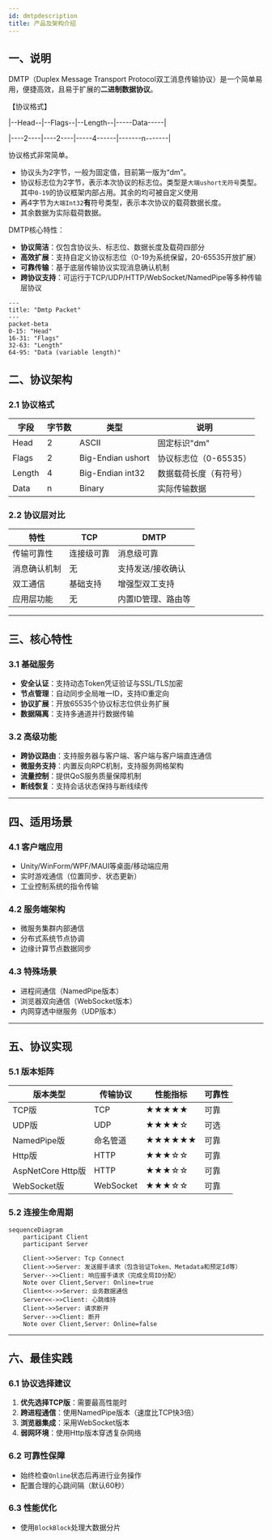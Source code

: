 ```yaml
---
id: dmtpdescription
title: 产品及架构介绍
---
```




<TouchSocketDmtpDefinition />


## 一、说明

DMTP（Duplex Message Transport Protocol双工消息传输协议）是一个简单易用，便捷高效，且易于扩展的**二进制数据协议**。

<BilibiliCard title="Dmtp协议及应用场景详解" link="https://www.bilibili.com/cheese/play/ep1616806" isPro="true"/>

【协议格式】

|--Head--|--Flags--|--Length--|-----Data-----|

|----2----|----2----|-----4------|-------n-------|

协议格式非常简单。

- 协议头为2字节，一般为固定值，目前第一版为“dm”。
- 协议标志位为2字节，表示本次协议的标志位。类型是`大端ushort无符号`类型。其中`0-19`的协议框架内部占用。其余的均可被自定义使用
- 再4字节为`大端Int32`**有**符号类型，表示本次协议的载荷数据长度。
- 其余数据为实际载荷数据。

DMTP核心特性：

- **协议简洁**：仅包含协议头、标志位、数据长度及载荷四部分
- **高效扩展**：支持自定义协议标志位（0-19为系统保留，20-65535开放扩展）
- **可靠传输**：基于底层传输协议实现消息确认机制
- **跨协议支持**：可运行于TCP/UDP/HTTP/WebSocket/NamedPipe等多种传输层协议

```mermaid
---
title: "Dmtp Packet"
---
packet-beta
0-15: "Head"
16-31: "Flags"
32-63: "Length"
64-95: "Data (variable length)"

```

## 二、协议架构

### 2.1 协议格式

| 字段        | 字节数 | 类型             | 说明                          |
|-------------|--------|------------------|-------------------------------|
| Head        | 2      | ASCII            | 固定标识"dm"                 |
| Flags       | 2      | Big-Endian ushort| 协议标志位（0-65535）         |
| Length      | 4      | Big-Endian int32 | 数据载荷长度（有符号）        |
| Data        | n      | Binary           | 实际传输数据                  |

### 2.2 协议层对比

| 特性                | TCP               | DMTP               |
|---------------------|-------------------|--------------------|
| 传输可靠性          | 连接级可靠        | 消息级可靠         |
| 消息确认机制        | 无                | 支持发送/接收确认  |
| 双工通信            | 基础支持          | 增强型双工支持     |
| 应用层功能          | 无                | 内置ID管理、路由等 |

---

## 三、核心特性

### 3.1 基础服务

- **安全认证**：支持动态Token凭证验证与SSL/TLS加密
- **节点管理**：自动同步全局唯一ID，支持ID重定向
- **协议扩展**：开放65535个协议标志位供业务扩展
- **数据隔离**：支持多通道并行数据传输

### 3.2 高级功能

- **跨协议路由**：支持服务器与客户端、客户端与客户端直连通信
- **微服务支持**：内置反向RPC机制，支持服务网格架构
- **流量控制**：提供QoS服务质量保障机制
- **断线恢复**：支持会话状态保持与断线续传

---

## 四、适用场景

### 4.1 客户端应用

- Unity/WinForm/WPF/MAUI等桌面/移动端应用
- 实时游戏通信（位置同步、状态更新）
- 工业控制系统的指令传输

### 4.2 服务端架构

- 微服务集群内部通信
- 分布式系统节点协调
- 边缘计算节点数据同步

### 4.3 特殊场景

- 进程间通信（NamedPipe版本）
- 浏览器双向通信（WebSocket版本）
- 内网穿透中继服务（UDP版本）

---

## 五、协议实现

### 5.1 版本矩阵

| 版本类型         | 传输协议   | 性能指标 | 可靠性 |
|------------------|------------|----------|--------|
| TCP版           | TCP        | ★★★★★    | 可靠   |
| UDP版           | UDP        | ★★★★☆    | 可选   |
| NamedPipe版 <Pro/>      | 命名管道   | ★★★★★★   | 可靠   |
| Http版          | HTTP       | ★★★☆☆    | 可靠   |
| AspNetCore Http版   <Pro/>      | HTTP       | ★★★☆☆    | 可靠   |
| WebSocket版     | WebSocket  | ★★★☆☆    | 可靠   |

### 5.2 连接生命周期 

```mermaid
sequenceDiagram
    participant Client
    participant Server
    
    Client->>Server: Tcp Connect
    Client->>Server: 发送握手请求（包含验证Token、Metadata和预定Id等）
    Server-->>Client: 响应握手请求（完成全局ID分配）
    Note over Client,Server: Online=true
    Client<<->>Server: 业务数据通信
    Server<<->>Client: 心跳维持
    Client->>Server: 请求断开
    Server-->>Client: 断开
    Note over Client,Server: Online=false
```

---

## 六、最佳实践

### 6.1 协议选择建议

1. **优先选择TCP版**：需要最高性能时
2. **跨进程通信**：使用NamedPipe版本（速度比TCP快3倍）
3. **浏览器集成**：采用WebSocket版本
4. **弱网环境**：使用Http版本穿透复杂网络

### 6.2 可靠性保障

- 始终检查`Online`状态后再进行业务操作
- 配置合理的心跳间隔（默认60秒）

### 6.3 性能优化

- 使用`BlockBlock`处理大数据分片
